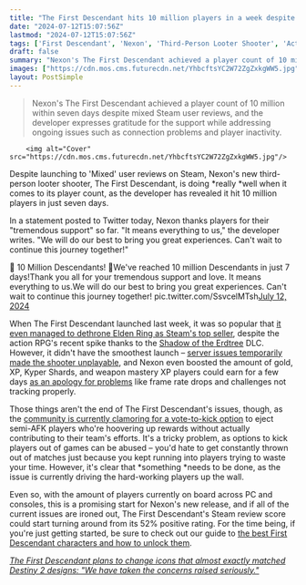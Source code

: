 ```yaml
---
title: "The First Descendant hits 10 million players in a week despite rough start with 52% positive Steam reviews: 'We will do our best to bring you great experiences'"
date: "2024-07-12T15:07:56Z"
lastmod: "2024-07-12T15:07:56Z"
tags: ['First Descendant', 'Nexon', 'Third-Person Looter Shooter', 'Action RPG', 'Elden Ring', 'Shadow of the Erdtree', 'Steam', 'Co-Op']
draft: false
summary: "Nexon's The First Descendant achieved a player count of 10 million within seven days despite mixed Steam user reviews, and the developer expresses gratitude for the support while addressing ongoing issues such as connection problems and player inactivity."
images: ["https://cdn.mos.cms.futurecdn.net/YhbcftsYC2W72ZgZxkgWW5.jpg"]
layout: PostSimple
---
```

> Nexon's The First Descendant achieved a player count of 10 million within seven days despite mixed Steam user reviews, and the developer expresses gratitude for the support while addressing ongoing issues such as connection problems and player inactivity.


        <img alt="Cover" src="https://cdn.mos.cms.futurecdn.net/YhbcftsYC2W72ZgZxkgWW5.jpg"/>
        
Despite launching to 'Mixed' user reviews on Steam, Nexon's new third-person looter shooter, The First Descendant, is doing *really *well when it comes to its player count, as the developer has revealed it hit 10 million players in just seven days.

In a statement posted to Twitter today, Nexon thanks players for their "tremendous support" so far. "It means everything to us," the developer writes. "We will do our best to bring you great experiences. Can't wait to continue this journey together!"

🎉 10 Million Descendants! 🎉We've reached 10 million Descendants in just 7 days!Thank you all for your tremendous support and love. It means everything to us.We will do our best to bring you great experiences. Can't wait to continue this journey together! pic.twitter.com/SsvcelMTsh[July 12, 2024](https://twitter.com/FirstDescendant/status/1811716560031215773)

When The First Descendant launched last week, it was so popular that [<u>it even managed to dethrone Elden Ring as Steam's top seller</u>](https://www.gamesradar.com/games/third-person-shooter/co-op-looter-shooter-the-first-descendant-dethrones-elden-ring-as-steams-top-seller-but-43-positive-early-user-reviews-frame-a-rough-start-overall/), despite the action RPG's recent spike thanks to the [<u>Shadow of the Erdtree</u>](https://www.gamesradar.com/games/action-rpg/elden-ring-shadow-of-the-erdtree-guide/) DLC. However, it didn't have the smoothest launch – [<u>server issues temporarily made the shooter unplayable</u>](https://www.gamesradar.com/games/action/the-first-descendant-servers-buckle-as-brief-connection-issues-add-to-performance-woes-and-microtransaction-complaints-from-fans/), and Nexon even boosted the amount of gold, XP, Kyper Shards, and weapon mastery XP players could earn for a few days [<u>as an apology for problems</u>](https://www.gamesradar.com/games/third-person-shooter/co-op-looter-shooter-the-first-descendant-gets-3-days-of-increased-xp-and-gold-gains-to-appease-fans-after-launch-issues-lead-to-mixed-start-on-steam/) like frame rate drops and challenges not tracking properly. 

Those things aren't the end of The First Descendant's issues, though, as the [<u>community is currently clamoring for a vote-to-kick option</u>](https://www.gamesradar.com/games/third-person-shooter/the-first-descendant-is-being-plagued-by-loot-lurking-afk-players-and-the-community-is-demanding-a-vote-to-kick-fix/) to eject semi-AFK players who're hoovering up rewards without actually contributing to their team's efforts. It's a tricky problem, as options to kick players out of games can be abused – you'd hate to get constantly thrown out of matches just because you kept running into players trying to waste your time. However, it's clear that *something *needs to be done, as the issue is currently driving the hard-working players up the wall. 

Even so, with the amount of players currently on board across PC and consoles, this is a promising start for Nexon's new release, and if all of the current issues are ironed out, The First Descendant's Steam review score could start turning around from its 52% positive rating. For the time being, if you're just getting started, be sure to check out our guide to [<u>the best First Descendant characters and how to unlock them</u>](https://www.gamesradar.com/the-first-descendant-best-characters/). 

[<u><em>The First Descendant plans to change icons that almost exactly matched Destiny 2 designs: "We have taken the concerns raised seriously."</em></u>](https://www.gamesradar.com/games/third-person-shooter/the-first-descendant-plans-to-change-icons-that-almost-exactly-matched-destiny-2-designs-we-have-taken-the-concerns-raised-seriously/)
        